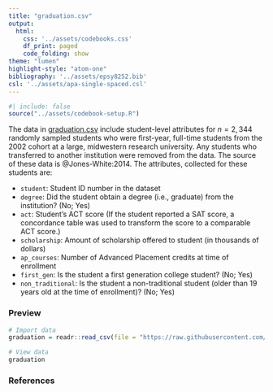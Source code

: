 ```yaml
---
title: "graduation.csv"
output: 
  html:
    css: '../assets/codebooks.css'
    df_print: paged
    code_folding: show
theme: "lumen"
highlight-style: "atom-one"
bibliography: '../assets/epsy8252.bib'
csl: '../assets/apa-single-spaced.csl'
---
```



```r
#| include: false
source("../assets/codebook-setup.R")
```

The data in [graduation.csv](https://raw.githubusercontent.com/zief0002/benevolent-anteater/main/data/graduation.csv) include student-level attributes for $n=2,344$ randomly sampled students who were first-year, full-time students from the 2002 cohort at a large, midwestern research university. Any students who transferred to another institution were removed from the data. The source of these data is @Jones-White:2014. The attributes, collected for these students are:

- `student`: Student ID number in the dataset
- `degree`: Did the student obtain a degree (i.e., graduate) from the institution? (No; Yes)
- `act`: Student's ACT score (If the student reported a SAT score, a concordance table was used to transform the score to a comparable ACT score.)
- `scholarship`: Amount of scholarship offered to student (in thousands of dollars)
- `ap_courses`: Number of Advanced Placement credits at time of enrollment
- `first_gen`: Is the student a first generation college student? (No; Yes)
- `non_traditional`: Is the student a non-traditional student (older than 19 years old at the time of enrollment)? (No; Yes)



### Preview

```r
# Import data
graduation = readr::read_csv(file = "https://raw.githubusercontent.com/zief0002/benevolent-anteater/main/data/graduation.csv")

# View data
graduation
```


### References



